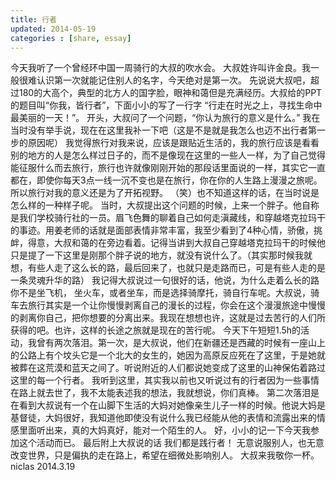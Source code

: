 ```yaml
---
title: 行者
updated: 2014-05-19 
categories : [share, essay]
---
```

今天我听了一个曾经环中国一周骑行的大叔的吹水会。
大叔姓许叫许金良。我一般很难认识第一次就能记住别人的名字，今天绝对是第一次。
先说说大叔吧，超过180的大高个，典型的北方人的国字脸，眼神和蔼但是充满经历。大叔给的PPT的题目叫“你我，皆行者”，下面小小的写了一行字 “行走在时光之上，寻找生命中最美丽的一天！”。
开头，大叔问了一个问题，“你认为旅行的意义是什么。”
我在当时没有举手说，现在在这里我补一下吧（这是不是就是我怎么也迈不出行者第一步的原因呢）
我觉得旅行对我来说，应该是跟贴近生活的，我的旅行应该是看看别的地方的人是怎么样过日子的，而不是像现在这里的一些人一样，为了自己觉得能征服什么而去旅行，旅行也许就像刚刚开始的那段话里面说的一样，其实它一直都在，即使你每天3点一线一沉不变也是在旅行，你在你的人生路上漫漫之旅呢。所以旅行对我的意义还是为了开拓视野。
（笑）也不知道这样的话，在当时说是怎么样的一种样子呢。
当时，大叔提出这个问题的时候，上来一个胖子。他自称是我们学校骑行社的一员。眉飞色舞的聊着自己如何走滇藏线，和穿越塔克拉玛干的事迹。用姜老师的话就是面部表情非常丰富，我至少看到了4种心情，骄傲，挑衅，得意，大叔和蔼的在旁边看着。记得当讲到大叔自己穿越塔克拉玛干的时候他只是提了一下这里是刚那个胖子说的地方，就没有说什么了。（其实那时候我就想，有些人走了这么长的路，最后回来了，也就只是走路而已，可是有些人走的是一条灵魂升华的路）
	我记得大叔说过一句很好的话，他说，为什么走着么长的路你不是坐飞机， 坐火车，或者坐车，而是选择骑摩托，骑自行车呢。大叔说，骑车去旅行其实是一个让你慢慢剥离自己的漫长的过程，你会在这个漫漫旅途中慢慢的剥离你自己，把你想要的分离出来。我现在想想也许，这就是过去苦行的人们所获得的吧。也许，这样的长途之旅就是现在的苦行呢。
	今天下午短短1.5h的活动，我曾有两次落泪。第一次，是大叔说，他们在新疆还是西藏的时候有一座山上的公路上有个坟头它是一个北大的女生的，她因为高原反应死在了这里，于是她就被葬在这荒漠和蓝天之间了。听说附近的人们都说她变成了这里的山神保佑着路过这里的每一个行者。
	我听到这里，其实我以前也又听说过有的行者因为一些事情在路上就去世了，我不太能表述我的想法，我就想说，你们真棒。
	第二次落泪是在看到大叔说有一个在山脚下生活的大妈对她像亲生儿子一样的时候。他说大妈是基督徒，大妈很好，我知道他即使没有说什么我已经能从他的表情和流露出来的情感里面听出来，真的大妈真好，能对一个陌生的人。
好，小小的记一下今天我参加这个活动而已。
最后附上大叔说的话
我们都是践行者！
无意说服别人，也无意改变世界，只是偏执的走在路上，希望在细微处影响别人。
大叔来我敬你一杯。
niclas
2014.3.19

